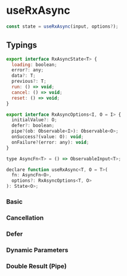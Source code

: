

<Meta title="useRxAsync" />

# useRxAsync

```js
const state = useRxAsync(input, options?);
```

## Typings

```js
export interface RxAsyncState<T> {
  loading: boolean;
  error?: any;
  data?: T;
  previous?: T;
  run: () => void;
  cancel: () => void;
  reset: () => void;
}

export interface RxAsyncOptions<I, O = I> {
  initialValue?: O;
  defer?: boolean;
  pipe?(ob: Observable<I>): Observable<O>;
  onSuccess?(value: O): void;
  onFailure?(error: any): void;
}

type AsyncFn<T> = () => ObservableInput<T>;

declare function useRxAsync<T, O = T>(
  fn: AsyncFn<O>,
  options?: RxAsyncOptions<T, O>
): State<O>;
```

### Basic

<Preview name="Basic" code={basicCode}>
  <Basic />
</Preview>

### Cancellation

<Preview name="Cancellation" code={cancellationCode}>
  <Cancellation />
</Preview>

### Defer

<Preview name="Cancellation" code={deferCode}>
  <Defer />
</Preview>

### Dynamic Parameters

<Preview name="Cancellation" code={dynamicParametersCode}>
  <DynamicParameters />
</Preview>

### Double Result (Pipe)

<Preview name="Cancellation" code={pipeCode}>
  <Pipe />
</Preview>
